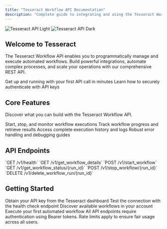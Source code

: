 ```yaml
---
title: "Tesseract Workflow API Documentation"
description: "Complete guide to integrating and using the Tesseract Workflow API"
---
```


<img
  className="block dark:hidden"
  src="/images/hero-light.png"
  alt="Tesseract API Light"
/>
<img
  className="hidden dark:block"
  src="/images/hero-dark.png"
  alt="Tesseract API Dark"
/>

## Welcome to Tesseract

The Tesseract Workflow API enables you to programmatically manage and execute automated workflows. Build powerful integrations, automate complex processes, and scale your operations with our comprehensive REST API.

<CardGroup cols={2}>
  <Card
    title="Quick Start"
    icon="rocket"
    href="/api-reference/quickstart"
  >
    Get up and running with your first API call in minutes
  </Card>
  <Card
    title="Authentication"
    icon="key"
    href="/api-reference/authentication"
  >
    Learn how to securely authenticate with API keys
  </Card>
</CardGroup>

## Core Features

Discover what you can build with the Tesseract Workflow API.

<CardGroup cols={2}>
  <Card
    title="Workflow Management"
    icon="diagram-project"
    href="/api-reference/endpoint/create"
  >
    Start, stop, and monitor workflow executions
  </Card>
  <Card
    title="Real-time Status"
    icon="chart-line"
    href="/api-reference/endpoint/webhook"
  >
    Track workflow progress and retrieve results
  </Card>
  <Card
    title="Run History"
    icon="clock-rotate-left"
    href="/api-reference/endpoint/get-all-runs"
  >
    Access complete execution history and logs
  </Card>
  <Card
    title="Error Handling"
    icon="triangle-exclamation"
    href="/api-reference/errors"
  >
    Robust error handling and debugging guides
  </Card>
</CardGroup>

## API Endpoints

<CardGroup cols={3}>
  <Card
    title="Health Check"
    icon="heart-pulse"
    href="/api-reference/endpoint/get"
  >
    `GET /v1/health`
  </Card>
  <Card
    title="Get Workflows"
    icon="list"
    href="/api-reference/endpoint/create"
  >
    `GET /v1/get_workflow_details`
  </Card>
  <Card
    title="Start Workflow"
    icon="play"
    href="/api-reference/endpoint/delete"
  >
    `POST /v1/start_workflow`
  </Card>
  <Card
    title="Get Status"
    icon="magnifying-glass"
    href="/api-reference/endpoint/webhook"
  >
    `GET /v1/get_workflow_status/{run_id}`
  </Card>
  <Card
    title="Stop Workflow"
    icon="stop"
    href="/api-reference/endpoint/stop-workflow"
  >
    `POST /v1/stop_workflow/{run_id}`
  </Card>
  <Card
    title="Delete Run"
    icon="trash"
    href="/api-reference/endpoint/delete-run"
  >
    `DELETE /v1/delete_workflow_run/{run_id}`
  </Card>
</CardGroup>

## Getting Started

<Steps>
  <Step title="Get Your API Key">
    Obtain your API key from the Tesseract dashboard
  </Step>
  <Step title="Make Your First Call">
    Test the connection with the health check endpoint
  </Step>
  <Step title="List Your Workflows">
    Discover available workflows in your account
  </Step>
  <Step title="Start a Workflow">
    Execute your first automated workflow
  </Step>
</Steps>

<Note>
  All API endpoints require authentication using Bearer tokens. Rate limits apply to ensure fair usage across all users.
</Note>
